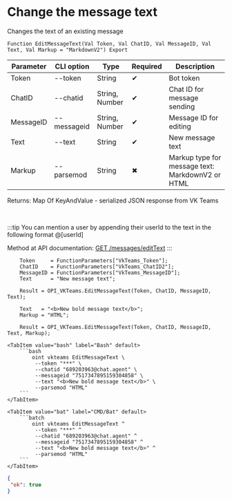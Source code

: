 ﻿---
sidebar_position: 4
description: Change the message text and other functions to work with VKTeams in the Open Integration Package, a free open-source integration library for 1C:Enterprise 8, OneScript and CLI
keywords: [1C, 1С, 1С:Enterprise, 1С:Enterprise 8.3, API, Integration, Services, Exchange, OneScript, CLI, VKTeams]
---


# Change the message text
 Changes the text of an existing message



`Function EditMessageText(Val Token, Val ChatID, Val MessageID, Val Text, Val Markup = "MarkdownV2") Export`

  | Parameter | CLI option | Type | Required | Description |
  |-|-|-|-|-|
  | Token | --token | String | &#x2714; | Bot token |
  | ChatID | --chatid | String, Number | &#x2714; | Chat ID for message sending |
  | MessageID | --messageid | String, Number | &#x2714; | Message ID for editing |
  | Text | --text | String | &#x2714; | New message text |
  | Markup | --parsemod | String | &#x2716; | Markup type for message text: MarkdownV2 or HTML |

  
  Returns:  Map Of KeyAndValue - serialized JSON response from VK Teams

<br/>

:::tip
You can mention a user by appending their userId to the text in the following format @[userId]

Method at API documentation: [GET /messages/editText](https://teams.vk.com/botapi/#/messages/get_messages_editText)
:::
<br/>



```bsl title="1C:Enterprise/OneScript code example"
    Token     = FunctionParameters["VkTeams_Token"];
    ChatID    = FunctionParameters["VkTeams_ChatID2"];
    MessageID = FunctionParameters["VkTeams_MessageID"];
    Text      = "New message text";

    Result = OPI_VKTeams.EditMessageText(Token, ChatID, MessageID, Text);

    Text   = "<b>New bold message text</b>";
    Markup = "HTML";

    Result = OPI_VKTeams.EditMessageText(Token, ChatID, MessageID, Text, Markup);
```
 

 <Tabs>
  
    <TabItem value="bash" label="Bash" default>
        ```bash
            oint vkteams EditMessageText \
             --token "***" \
             --chatid "689203963@chat.agent" \
             --messageid "7517347895159304858" \
             --text "<b>New bold message text</b>" \
             --parsemod "HTML"
        ```
    </TabItem>
  
    <TabItem value="bat" label="CMD/Bat" default>
        ```batch
            oint vkteams EditMessageText ^
             --token "***" ^
             --chatid "689203963@chat.agent" ^
             --messageid "7517347895159304858" ^
             --text "<b>New bold message text</b>" ^
             --parsemod "HTML"
        ```
    </TabItem>
</Tabs>


```json title="Result"
{
 "ok": true
}
```
